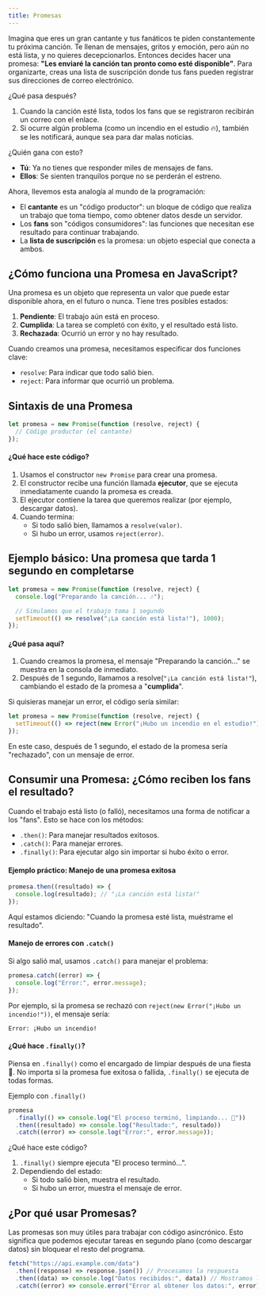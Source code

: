 ```yaml
---
title: Promesas
---
```


Imagina que eres un gran cantante y tus fanáticos te piden constantemente tu próxima canción. Te llenan de mensajes, gritos y emoción, pero aún no está lista, y no quieres decepcionarlos. Entonces decides hacer una promesa: **"Les enviaré la canción tan pronto como esté disponible"**. Para organizarte, creas una lista de suscripción donde tus fans pueden registrar sus direcciones de correo electrónico.

¿Qué pasa después?

1. Cuando la canción esté lista, todos los fans que se registraron recibirán un correo con el enlace.
2. Si ocurre algún problema (como un incendio en el estudio 🔥), también se les notificará, aunque sea para dar malas noticias.

¿Quién gana con esto?

- **Tú**: Ya no tienes que responder miles de mensajes de fans.
- **Ellos**: Se sienten tranquilos porque no se perderán el estreno.

Ahora, llevemos esta analogía al mundo de la programación:

- El **cantante** es un "código productor": un bloque de código que realiza un trabajo que toma tiempo, como obtener datos desde un servidor.
- Los **fans** son "códigos consumidores": las funciones que necesitan ese resultado para continuar trabajando.
- La **lista de suscripción** es la promesa: un objeto especial que conecta a ambos.

## ¿Cómo funciona una Promesa en JavaScript?

Una promesa es un objeto que representa un valor que puede estar disponible ahora, en el futuro o nunca. Tiene tres posibles estados:

1. **Pendiente**: El trabajo aún está en proceso.
2. **Cumplida**: La tarea se completó con éxito, y el resultado está listo.
3. **Rechazada**: Ocurrió un error y no hay resultado.

Cuando creamos una promesa, necesitamos especificar dos funciones clave:

- `resolve`: Para indicar que todo salió bien.
- `reject`: Para informar que ocurrió un problema.

## Sintaxis de una Promesa

```js
let promesa = new Promise(function (resolve, reject) {
  // Código productor (el cantante)
});
```

#### ¿Qué hace este código?

1. Usamos el constructor `new Promise` para crear una promesa.
2. El constructor recibe una función llamada **ejecutor**, que se ejecuta inmediatamente cuando la promesa es creada.
3. El ejecutor contiene la tarea que queremos realizar (por ejemplo, descargar datos).
4. Cuando termina:
   - Si todo salió bien, llamamos a `resolve(valor)`.
   - Si hubo un error, usamos `reject(error)`.

## Ejemplo básico: Una promesa que tarda 1 segundo en completarse

```js
let promesa = new Promise(function (resolve, reject) {
  console.log("Preparando la canción... 🎶");

  // Simulamos que el trabajo toma 1 segundo
  setTimeout(() => resolve("¡La canción está lista!"), 1000);
});
```

#### ¿Qué pasa aquí?

1. Cuando creamos la promesa, el mensaje "Preparando la canción..." se muestra en la consola de inmediato.
2. Después de 1 segundo, llamamos a resolve(`"¡La canción está lista!"`), cambiando el estado de la promesa a "**cumplida**".

Si quisieras manejar un error, el código sería similar:

```js
let promesa = new Promise(function (resolve, reject) {
  setTimeout(() => reject(new Error("¡Hubo un incendio en el estudio!")), 1000);
});
```

En este caso, después de 1 segundo, el estado de la promesa sería "rechazado", con un mensaje de error.

## Consumir una Promesa: ¿Cómo reciben los fans el resultado?

Cuando el trabajo está listo (o falló), necesitamos una forma de notificar a los "fans". Esto se hace con los métodos:

- `.then()`: Para manejar resultados exitosos.
- `.catch()`: Para manejar errores.
- `.finally()`: Para ejecutar algo sin importar si hubo éxito o error.

#### Ejemplo práctico: Manejo de una promesa exitosa

```js
promesa.then((resultado) => {
  console.log(resultado); // "¡La canción está lista!"
});
```

Aquí estamos diciendo: "Cuando la promesa esté lista, muéstrame el resultado".

#### Manejo de errores con `.catch()`

Si algo salió mal, usamos `.catch()` para manejar el problema:

```js
promesa.catch((error) => {
  console.log("Error:", error.message);
});
```

Por ejemplo, si la promesa se rechazó con `reject(new Error("¡Hubo un incendio!"))`, el mensaje sería:

```
Error: ¡Hubo un incendio!
```

#### ¿Qué hace `.finally()`?

Piensa en `.finally()` como el encargado de limpiar después de una fiesta 🎉. No importa si la promesa fue exitosa o fallida, `.finally()` se ejecuta de todas formas.

Ejemplo con `.finally()`

```js
promesa
  .finally(() => console.log("El proceso terminó, limpiando... 🧹"))
  .then((resultado) => console.log("Resultado:", resultado))
  .catch((error) => console.log("Error:", error.message));
```

¿Qué hace este código?

1. `.finally()` siempre ejecuta "El proceso terminó...".
2. Dependiendo del estado:
   - Si todo salió bien, muestra el resultado.
   - Si hubo un error, muestra el mensaje de error.

## ¿Por qué usar Promesas?

Las promesas son muy útiles para trabajar con código asincrónico. Esto significa que podemos ejecutar tareas en segundo plano (como descargar datos) sin bloquear el resto del programa.

```js
fetch("https://api.example.com/data")
  .then((response) => response.json()) // Procesamos la respuesta
  .then((data) => console.log("Datos recibidos:", data)) // Mostramos los datos
  .catch((error) => console.error("Error al obtener los datos:", error)); // Manejamos errores
```
